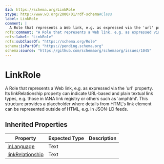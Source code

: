 ```yaml
---
$id: https://schema.org/LinkRole
$type: http://www.w3.org/2000/01/rdf-schema#Class
label: LinkRole
comment: |
  A Role that represents a Web link, e.g. as expressed via the 'url' property. Its linkRelationship property can indicate URL-based and plain textual link types, e.g. those in IANA link registry or others such as 'amphtml'. This structure provides a placeholder where details from HTML's link element can be represented outside of HTML, e.g. in JSON-LD feeds.
rdfs:comment: "A Role that represents a Web link, e.g. as expressed via the 'url' property. Its linkRelationship property can indicate URL-based and plain textual link types, e.g. those in IANA link registry or others such as 'amphtml'. This structure provides a placeholder where details from HTML's link element can be represented outside of HTML, e.g. in JSON-LD feeds."
rdfs:label: "LinkRole"
rdfs:subClassOf: "https://schema.org/Role"
schema:isPartOf: "https://pending.schema.org"
schema:source: "https://github.com/schemaorg/schemaorg/issues/1045"
---
```


# LinkRole

A Role that represents a Web link, e.g. as expressed via the 'url' property. Its linkRelationship property can indicate URL-based and plain textual link types, e.g. those in IANA link registry or others such as 'amphtml'. This structure provides a placeholder where details from HTML's link element can be represented outside of HTML, e.g. in JSON-LD feeds.

## Inherited Properties

| Property | Expected Type | Description |
| --- | --- | --- |
| [inLanguage](https://schema.org/inLanguage) | Text |  |
| [linkRelationship](https://schema.org/linkRelationship) | Text |  |
